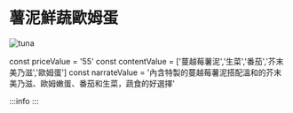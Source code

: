 # 薯泥鮮蔬歐姆蛋
![tuna](/img/item/DSC_4968.jpg)

const priceValue = '55'
const contentValue = ['蔓越莓薯泥','生菜','番茄','芥末美乃滋','歐姆蛋']
const narrateValue = '內含特製的蔓越莓薯泥搭配溫和的芥末美乃滋、歐姆嫩蛋、番茄和生菜，蔬食的好選擇'

:::info
<PublicLayout
price={priceValue}
content={contentValue}
narrate={narrateValue}
/>
:::